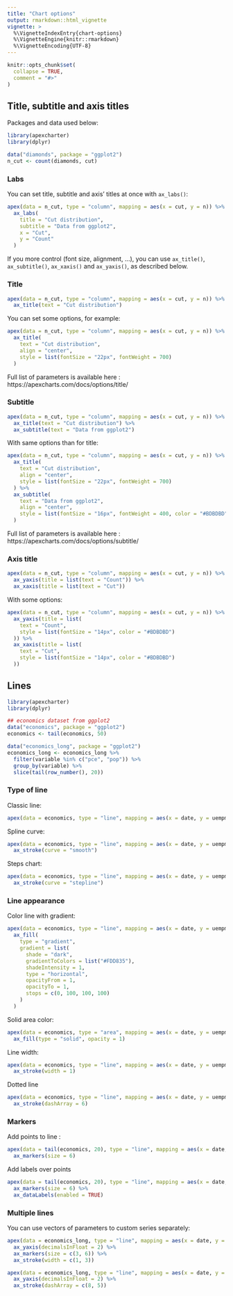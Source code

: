 ```yaml
---
title: "Chart options"
output: rmarkdown::html_vignette
vignette: >
  %\VignetteIndexEntry{chart-options}
  %\VignetteEngine{knitr::rmarkdown}
  %\VignetteEncoding{UTF-8}
---
```


```r
knitr::opts_chunk$set(
  collapse = TRUE,
  comment = "#>"
)
```


## Title, subtitle and axis titles

Packages and data used below:

```r
library(apexcharter)
library(dplyr)

data("diamonds", package = "ggplot2")
n_cut <- count(diamonds, cut)
```


### Labs

You can set title, subtitle and axis' titles at once with `ax_labs()`:

```r
apex(data = n_cut, type = "column", mapping = aes(x = cut, y = n)) %>%
  ax_labs(
    title = "Cut distribution",
    subtitle = "Data from ggplot2",
    x = "Cut",
    y = "Count"
  )
```

If you more control (font size, alignment, ...), you can use `ax_title()`, `ax_subtitle()`, `ax_xaxis()` and `ax_yaxis()`, as described below.



### Title

```r
apex(data = n_cut, type = "column", mapping = aes(x = cut, y = n)) %>% 
  ax_title(text = "Cut distribution")
```

You can set some options, for example:

```r
apex(data = n_cut, type = "column", mapping = aes(x = cut, y = n)) %>% 
  ax_title(
    text = "Cut distribution", 
    align = "center",
    style = list(fontSize = "22px", fontWeight = 700)
  )
```


Full list of parameters is available here : https://apexcharts.com/docs/options/title/


### Subtitle

```r
apex(data = n_cut, type = "column", mapping = aes(x = cut, y = n)) %>% 
  ax_title(text = "Cut distribution") %>% 
  ax_subtitle(text = "Data from ggplot2")
```

With same options than for title:

```r
apex(data = n_cut, type = "column", mapping = aes(x = cut, y = n)) %>% 
  ax_title(
    text = "Cut distribution", 
    align = "center",
    style = list(fontSize = "22px", fontWeight = 700)
  ) %>% 
  ax_subtitle(
    text = "Data from ggplot2", 
    align = "center",
    style = list(fontSize = "16px", fontWeight = 400, color = "#BDBDBD")
  )
```

Full list of parameters is available here : https://apexcharts.com/docs/options/subtitle/


### Axis title

```r
apex(data = n_cut, type = "column", mapping = aes(x = cut, y = n)) %>% 
  ax_yaxis(title = list(text = "Count")) %>% 
  ax_xaxis(title = list(text = "Cut"))
```

With some options:

```r
apex(data = n_cut, type = "column", mapping = aes(x = cut, y = n)) %>% 
  ax_yaxis(title = list(
    text = "Count",
    style = list(fontSize = "14px", color = "#BDBDBD")
  )) %>% 
  ax_xaxis(title = list(
    text = "Cut", 
    style = list(fontSize = "14px", color = "#BDBDBD")
  ))
```





## Lines

```r
library(apexcharter)
library(dplyr)

## economics dataset from ggplot2
data("economics", package = "ggplot2")
economics <- tail(economics, 50)

data("economics_long", package = "ggplot2")
economics_long <- economics_long %>% 
  filter(variable %in% c("pce", "pop")) %>% 
  group_by(variable) %>% 
  slice(tail(row_number(), 20))
```


### Type of line

Classic line:

```r
apex(data = economics, type = "line", mapping = aes(x = date, y = uempmed))
```

Spline curve:

```r
apex(data = economics, type = "line", mapping = aes(x = date, y = uempmed)) %>% 
  ax_stroke(curve = "smooth")
```

Steps chart:

```r
apex(data = economics, type = "line", mapping = aes(x = date, y = uempmed)) %>% 
  ax_stroke(curve = "stepline")
```



### Line appearance

Color line with gradient:

```r
apex(data = economics, type = "line", mapping = aes(x = date, y = uempmed)) %>% 
  ax_fill(
    type = "gradient",
    gradient = list(
      shade = "dark",
      gradientToColors = list("#FDD835"),
      shadeIntensity = 1,
      type = "horizontal",
      opacityFrom = 1,
      opacityTo = 1,
      stops = c(0, 100, 100, 100)
    )
  )
```

Solid area color:

```r
apex(data = economics, type = "area", mapping = aes(x = date, y = uempmed)) %>% 
  ax_fill(type = "solid", opacity = 1)
```


Line width:

```r
apex(data = economics, type = "line", mapping = aes(x = date, y = uempmed)) %>% 
  ax_stroke(width = 1)
```


Dotted line

```r
apex(data = economics, type = "line", mapping = aes(x = date, y = uempmed)) %>% 
  ax_stroke(dashArray = 6)
```



### Markers

Add points to line :

```r
apex(data = tail(economics, 20), type = "line", mapping = aes(x = date, y = uempmed)) %>% 
  ax_markers(size = 6)
```


Add labels over points

```r
apex(data = tail(economics, 20), type = "line", mapping = aes(x = date, y = uempmed)) %>% 
  ax_markers(size = 6) %>% 
  ax_dataLabels(enabled = TRUE)
```



### Multiple lines

You can use vectors of parameters to custom series separately:

```r
apex(data = economics_long, type = "line", mapping = aes(x = date, y = value01, group = variable)) %>% 
  ax_yaxis(decimalsInFloat = 2) %>% 
  ax_markers(size = c(3, 6)) %>% 
  ax_stroke(width = c(1, 3))
```


```r
apex(data = economics_long, type = "line", mapping = aes(x = date, y = value01, group = variable)) %>% 
  ax_yaxis(decimalsInFloat = 2) %>% 
  ax_stroke(dashArray = c(8, 5))
```


